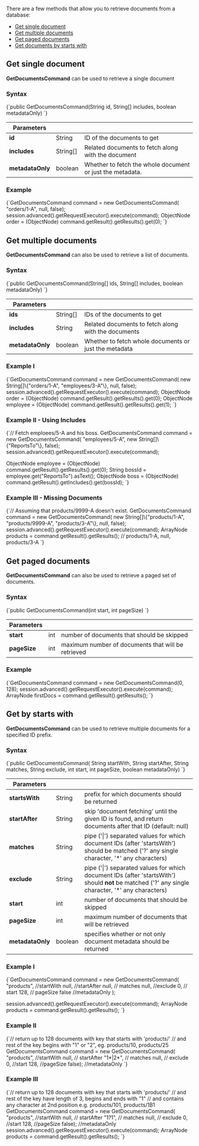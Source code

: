 
There are a few methods that allow you to retrieve documents from a database:   

- [Get single document](../../../client-api/commands/documents/get.mdx#get-single-document)   
- [Get multiple documents](../../../client-api/commands/documents/get.mdx#get-multiple-documents)   
- [Get paged documents](../../../client-api/commands/documents/get.mdx#get-paged-documents)   
- [Get documents by starts with](../../../client-api/commands/documents/get.mdx#get-by-starts-with)  

## Get single document

**GetDocumentsCommand** can be used to retrieve a single document

### Syntax

<TabItem value="get_interface_single" label="get_interface_single">
<CodeBlock language="java">
{`public GetDocumentsCommand(String id, String[] includes, boolean metadataOnly)
`}
</CodeBlock>
</TabItem>

| Parameters | | |
| ------------- | ------------- | ----- |
| **id** | String | ID of the documents to get |
| **includes** | String[] | Related documents to fetch along with the document |
| **metadataOnly** | boolean | Whether to fetch the whole document or just the metadata. |

### Example

<TabItem value="get_sample_single" label="get_sample_single">
<CodeBlock language="java">
{`GetDocumentsCommand command = new GetDocumentsCommand(
    "orders/1-A", null, false);
session.advanced().getRequestExecutor().execute(command);
ObjectNode order = (ObjectNode) command.getResult().getResults().get(0);
`}
</CodeBlock>
</TabItem>



## Get multiple documents

**GetDocumentsCommand** can also be used to retrieve a list of documents.

### Syntax

<TabItem value="get_interface_multiple" label="get_interface_multiple">
<CodeBlock language="java">
{`public GetDocumentsCommand(String[] ids, String[] includes, boolean metadataOnly)
`}
</CodeBlock>
</TabItem>

| Parameters | | |
| ------------- | ------------- | ----- |
| **ids** | String[] | IDs of the documents to get |
| **includes** | String | Related documents to fetch along with the documents |
| **metadataOnly** | boolean | Whether to fetch whole documents or just the metadata |

### Example I

<TabItem value="get_sample_multiple" label="get_sample_multiple">
<CodeBlock language="java">
{`GetDocumentsCommand command = new GetDocumentsCommand(
    new String[]\{"orders/1-A", "employees/3-A"\}, null, false);
session.advanced().getRequestExecutor().execute(command);
ObjectNode order = (ObjectNode) command.getResult().getResults().get(0);
ObjectNode employee = (ObjectNode) command.getResult().getResults().get(1);
`}
</CodeBlock>
</TabItem>

### Example II - Using Includes

<TabItem value="get_sample_includes" label="get_sample_includes">
<CodeBlock language="java">
{`// Fetch emploees/5-A and his boss.
GetDocumentsCommand command = new GetDocumentsCommand(
    "employees/5-A", new String[]\{"ReportsTo"\}, false);
session.advanced().getRequestExecutor().execute(command);

ObjectNode employee = (ObjectNode) command.getResult().getResults().get(0);
String bossId = employee.get("ReportsTo").asText();
ObjectNode boss = (ObjectNode) command.getResult().getIncludes().get(bossId);
`}
</CodeBlock>
</TabItem>

### Example III - Missing Documents

<TabItem value="get_sample_missing" label="get_sample_missing">
<CodeBlock language="java">
{`// Assuming that products/9999-A doesn't exist.
GetDocumentsCommand command = new GetDocumentsCommand(
    new String[]\{"products/1-A", "products/9999-A", "products/3-A"\}, null, false);
session.advanced().getRequestExecutor().execute(command);
ArrayNode products = command.getResult().getResults(); // products/1-A, null, products/3-A
`}
</CodeBlock>
</TabItem>



## Get paged documents

**GetDocumentsCommand** can also be used to retrieve a paged set of documents.

### Syntax

<TabItem value="get_interface_paged" label="get_interface_paged">
<CodeBlock language="java">
{`public GetDocumentsCommand(int start, int pageSize)
`}
</CodeBlock>
</TabItem>

| Parameters | | |
| ------------- | ------------- | ----- |
| **start** | int | number of documents that should be skipped  |
| **pageSize** | int | maximum number of documents that will be retrieved |

### Example

<TabItem value="get_sample_paged" label="get_sample_paged">
<CodeBlock language="java">
{`GetDocumentsCommand command = new GetDocumentsCommand(0, 128);
session.advanced().getRequestExecutor().execute(command);
ArrayNode firstDocs = command.getResult().getResults();
`}
</CodeBlock>
</TabItem>



## Get by starts with

**GetDocumentsCommand** can be used to retrieve multiple documents for a specified ID prefix.

### Syntax

<TabItem value="get_interface_startswith" label="get_interface_startswith">
<CodeBlock language="java">
{`public GetDocumentsCommand(
    String startWith,
    String startAfter,
    String matches,
    String exclude,
    int start,
    int pageSize,
    boolean metadataOnly)
`}
</CodeBlock>
</TabItem>

| Parameters | | |
| ------------- | ------------- | ----- |
| **startsWith** | String | prefix for which documents should be returned |
| **startAfter** | String | skip 'document fetching' until the given ID is found, and return documents after that ID (default: null) |
| **matches** | String | pipe ('&#124;') separated values for which document IDs (after 'startsWith') should be matched ('?' any single character, '*' any characters) |
| **exclude** | String | pipe ('&#124;') separated values for which document IDs (after 'startsWith') should **not** be matched ('?' any single character, '*' any characters) |
| **start** | int | number of documents that should be skipped |
| **pageSize** | int | maximum number of documents that will be retrieved |
| **metadataOnly** | boolean | specifies whether or not only document metadata should be returned |

### Example I

<TabItem value="get_sample_startswith" label="get_sample_startswith">
<CodeBlock language="java">
{`GetDocumentsCommand command = new GetDocumentsCommand(
    "products",  //startWith
    null, //startAfter
    null, // matches
    null, //exclude
    0, // start
    128, // pageSize
    false //metadataOnly
);

session.advanced().getRequestExecutor().execute(command);
ArrayNode products = command.getResult().getResults();
`}
</CodeBlock>
</TabItem>

### Example II

<TabItem value="get_sample_startswith_matches" label="get_sample_startswith_matches">
<CodeBlock language="java">
{`// return up to 128 documents  with key that starts with 'products/'
// and rest of the key begins with "1" or "2", eg. products/10, products/25
GetDocumentsCommand command = new GetDocumentsCommand(
    "products", //startWith
    null, // startAfter
    "1*|2*", // matches
    null, // exclude
    0, //start
    128, //pageSize
    false); //metadataOnly
`}
</CodeBlock>
</TabItem>

### Example III

<TabItem value="get_sample_startswith_matches_end" label="get_sample_startswith_matches_end">
<CodeBlock language="java">
{`// return up to 128 documents with key that starts with 'products/'
// and rest of the key have length of 3, begins and ends with "1"
// and contains any character at 2nd position e.g. products/101, products/1B1
GetDocumentsCommand command = new GetDocumentsCommand(
    "products", //startWith
    null, // startAfter
    "1?1", // matches
    null, // exclude
    0, //start
    128, //pageSize
    false); //metadataOnly
session.advanced().getRequestExecutor().execute(command);
ArrayNode products = command.getResult().getResults();
`}
</CodeBlock>
</TabItem>




